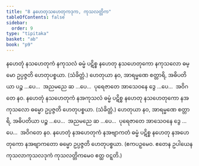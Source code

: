 ```yaml
---
title: "8 နဟေတုသဟေတုကဒုက, ကုသလတ္တိက"
tableOfContents: false
sidebar:
  order: 9
type: "tipitaka"
basket: "ab"
book: "p9"
---
```



<DynamicBreadcrumb />

<Division number="39" book="p9" e="ch" v="40" p="114">

<Paragraph number="113" book="p9">
နဟေတုံ နသဟေတုကံ နကုသလံ ဓမ္မံ ပဋိစ္စ နဟေတု နသဟေတုကော နကုသလော ဓမ္မော ဥပ္ပဇ္ဇတိ ဟေတုပစ္စယာ. (သံခိတ္တံ.)
</Paragraph>

<Paragraph number="114" book="p9">
ဟေတုယာ နဝ, အာရမ္မဏေ စတ္တာရိ, အဓိပတိယာ ပဉ္စ …ပေ…  အညမညေ ဆ …ပေ…  ပုရေဇာတေ အာသေဝနေ ဒွေ …ပေ…  အဝိဂတေ နဝ.
</Paragraph>

</Division>
<Division number="40" book="p9" e="ch" v="40" p="114">

<Paragraph number="115" book="p9">
နဟေတုံ နသဟေတုကံ နအကုသလံ ဓမ္မံ ပဋိစ္စ နဟေတု နသဟေတုကော နအကုသလော ဓမ္မော ဥပ္ပဇ္ဇတိ ဟေတုပစ္စယာ. (သံခိတ္တံ.)
</Paragraph>

<Paragraph number="116" book="p9">
ဟေတုယာ နဝ, အာရမ္မဏေ စတ္တာရိ, အဓိပတိယာ ပဉ္စ …ပေ…  အညမညေ ဆ …ပေ…  ပုရေဇာတေ အာသေဝနေ ဒွေ …ပေ…  အဝိဂတေ နဝ.
</Paragraph>

</Division>
<Division number="41" book="p9" e="ch" v="40" p="114">

<Paragraph number="117" book="p9">
နဟေတုံ နအဟေတုကံ နအဗျာကတံ ဓမ္မံ ပဋိစ္စ နဟေတု နအဟေတုကော နအဗျာကတော ဓမ္မော ဥပ္ပဇ္ဇတိ ဟေတုပစ္စယာ. (ဧကပဉှမေဝ. ဧတေန ဥပါယေန ကုသလာကုသလဒုကံ ကုသလတ္တိကမေဝ ဧတ္ထ ဝဋ္ဋတိ.)
</Paragraph>
</Division>